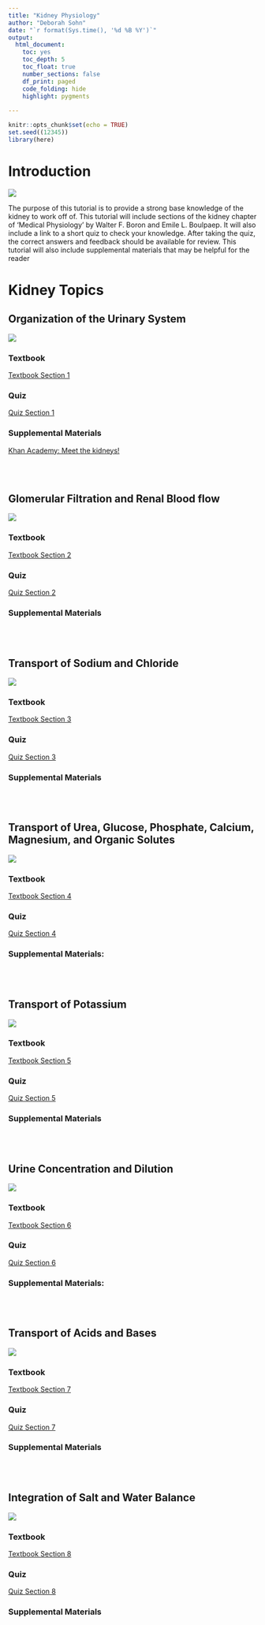 ```yaml
---
title: "Kidney Physiology"
author: "Deborah Sohn"
date: "`r format(Sys.time(), '%d %B %Y')`"
output: 
  html_document:
    toc: yes
    toc_depth: 5
    toc_float: true
    number_sections: false
    df_print: paged
    code_folding: hide
    highlight: pygments
    
---
```


```r
knitr::opts_chunk$set(echo = TRUE)
set.seed((12345))
library(here)
```

# Introduction

![](`r here::here("ds_code", "physiology", "images", "Welcome.png")`)

The purpose of this tutorial is to provide a strong base knowledge of the kidney to work off of. This tutorial will include sections of the kidney chapter of 'Medical Physiology' by Walter F. Boron and Emile L. Boulpaep. It will also include a link to a short quiz to check your knowledge. After taking the quiz, the correct answers and feedback should be available for review. This tutorial will also include supplemental materials that may be helpful for the reader 


# Kidney Topics

## Organization of the Urinary System

![](`r here::here("ds_code", "physiology", "images", "tb1.png")`)

### Textbook

[Textbook Section 1](https://drive.google.com/file/d/16lWXGo-N-21KLgtJg2K2jdkOcjcxrWaA/view?usp=drive_link)

### Quiz

[Quiz Section 1](https://forms.gle/ih9Jx2r3itE7Cxip6)

### Supplemental Materials

[Khan Academy: Meet the kidneys!](https://www.khanacademy.org/test-prep/mcat/organ-systems/the-renal-system/v/meet-the-kidneys)

<br>
<br>

## Glomerular Filtration and Renal Blood flow

![](`r here::here("ds_code", "physiology", "images", "tb2.png")`)

### Textbook

[Textbook Section 2](https://drive.google.com/file/d/13y4y6MfteTTRXDEmhFkKAqvGAkStXyXt/view?usp=drive_link)

### Quiz

[Quiz Section 2](https://docs.google.com/forms/d/e/1FAIpQLScwqqfJYvJiPT9gfKnM6EKCQp25Jk8fTJKehsySHRQC2hvQyw/viewform?usp=header)

### Supplemental Materials

<br>
<br>

## Transport of Sodium and Chloride

![](`r here::here("ds_code", "physiology", "images", "tb3.png")`)

### Textbook

[Textbook Section 3](https://drive.google.com/file/d/1k8VmoxN95umcmXhdrt5y6AScVSZFiyke/view?usp=drive_link)

### Quiz

[Quiz Section 3](https://docs.google.com/forms/d/e/1FAIpQLSdEil0pf0FkiUzd0XaMzNkoAHFimEM1WAQQn5qPI5jfvdT2oA/viewform?usp=header)

### Supplemental Materials

<br>
<br>

## Transport of Urea, Glucose, Phosphate, Calcium, Magnesium, and Organic Solutes

![](`r here::here("ds_code", "physiology", "images", "tb4.png")`)

### Textbook

[Textbook Section 4](https://drive.google.com/file/d/1si8JZJ8myI1cOtn7Z95x6v4AKrcVpt-u/view?usp=drive_link)

### Quiz

[Quiz Section 4](https://docs.google.com/forms/d/e/1FAIpQLSeZk38rAy__6KYtEPSRVQsA4Aeca4-WZ6ZcWJbCI927OJjTNA/viewform?usp=header)

### Supplemental Materials:

<br>
<br>

## Transport of Potassium

![](`r here::here("ds_code", "physiology", "images", "tb5.png")`)

### Textbook

[Textbook Section 5](https://drive.google.com/file/d/1A5128uaLpZnkWP7hM5-zL_HAOa56s55M/view?usp=drive_link)

### Quiz

[Quiz Section 5](https://docs.google.com/forms/d/e/1FAIpQLScg-5WzK3HDRIj--Fq1FPRWIActFUNdVSCMi2VzbrstBB8E-g/viewform?usp=header)

### Supplemental Materials

<br>
<br>

## Urine Concentration and Dilution

![](`r here::here("ds_code", "physiology", "images", "tb6.png")`)

### Textbook

[Textbook Section 6](https://drive.google.com/file/d/1C982944yShaePHacNADOP_WkYkHQR5jS/view?usp=drive_link)

### Quiz

[Quiz Section 6](https://docs.google.com/forms/d/e/1FAIpQLSezlnTtO9CJJMeT62AL00CnUQONuBcrDNIoB6-N-J_il9fBMQ/viewform?usp=header)

### Supplemental Materials:

<br>
<br>

## Transport of Acids and Bases

![](`r here::here("ds_code", "physiology", "images", "tb7.png")`)

### Textbook

[Textbook Section 7](https://drive.google.com/file/d/1cRGSnYNQzjQzKMaAUrUWz7VC2fQNYCYf/view?usp=drive_link)

###  Quiz

[Quiz Section 7](https://docs.google.com/forms/d/e/1FAIpQLSeAwZuHyk8xKoKgtqFE09Y-gl4ow_BjOsLP6wVlF63el9VwUQ/viewform?usp=header)

### Supplemental Materials

<br>
<br>

## Integration of Salt and Water Balance

![](`r here::here("ds_code", "physiology", "images", "tb8.png")`)

### Textbook

[Textbook Section 8](https://drive.google.com/file/d/1QhOWuIBr6LjJF0R4yUGvLr2NyT6q1jqx/view?usp=drive_link)

### Quiz

[Quiz Section 8](https://docs.google.com/forms/d/e/1FAIpQLSd2wCKIvuuWjzAuixYjj2FTLP3uaFX1aqoTJpzy5gGgOEoMKA/viewform?usp=header)

### Supplemental Materials

<br>
<br>






